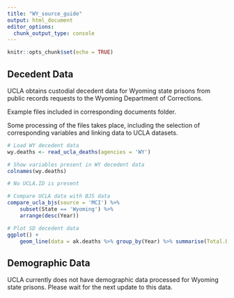 ```yaml
---
title: "WY_source_guide"
output: html_document
editor_options: 
  chunk_output_type: console
---
```


```r
knitr::opts_chunk$set(echo = TRUE)
```

## Decedent Data

UCLA obtains custodial decedent data for Wyoming state prisons from public records requests to the Wyoming Department of Corrections.

Example files included in corresponding documents folder.

Some processing of the files takes place, including the selection of corresponding variables and linking data to UCLA datasets. 

```r
# Load WY decedent data
wy.deaths <- read_ucla_deaths(agencies = 'WY')

# Show variables present in WY decedent data
colnames(wy.deaths)

# No UCLA.ID is present 

# Compare UCLA data with BJS data
compare_ucla_bjs(source = 'MCI') %>%
    subset(State == 'Wyoming') %>%
    arrange(desc(Year))

# Plot SD decedent data 
ggplot() +
    geom_line(data = ak.deaths %>% group_by(Year) %>% summarise(Total.Deaths = n()),aes(x = Year, y = Total.Deaths))

```


## Demographic Data

UCLA currently does not have demographic data processed for Wyoming state prisons. Please wait for the next update to this data. 
